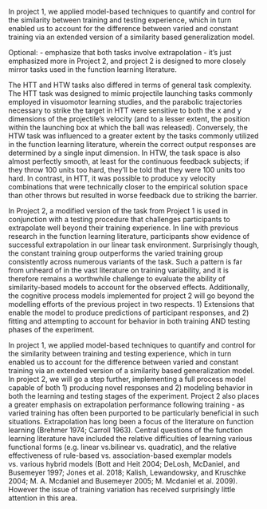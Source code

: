 

In project 1, we applied model-based techniques to quantify and control for the similarity between training and testing experience, which in turn enabled us to account for the difference between varied and constant training via an extended version of a similarity based generalization model.

Optional: - emphasize that both tasks involve extrapolation - it's just emphasized more in Project 2, and project 2 is designed to more closely mirror tasks used in the function learning literature.


The HTT and HTW tasks also differed in terms of general task complexity. The HTT task was designed to mimic projectile launching tasks commonly employed in visuomotor learning studies, and the parabolic trajectories necessary to strike the target in HTT were sensitive to both the x and y dimensions of the projectile's velocity (and to a lesser extent, the position within the launching box at which the ball was released). Conversely, the HTW task was influenced to a greater extent by the tasks commonly utilized in the function learning literature, wherein the correct output responses are determined by a single input dimension. In HTW, the task space is also almost perfectly smooth, at least for the continuous feedback subjects; if they throw 100 units too hard, they'll be told that they were 100 units too hard. In contrast, in HTT, it was possible to produce xy velocity combinations that were technically closer to the empirical solution space than other throws but resulted in worse feedback due to striking the barrier.


In Project 2, a modified version of the task from Project 1 is used in conjunction with a testing procedure that challenges participants to extrapolate well beyond their training experience. In line with previous research in the function learning literature, participants show evidence of successful extrapolation in our linear task environment. Surprisingly though, the constant training group outperforms the varied training group consistently across numerous variants of the task. Such a pattern is far from unheard of in the vast literature on training variability, and it is therefore remains a worthwhile challenge to evaluate the ability of similarity-based models to account for the observed effects. Additionally, the cognitive process models implemented for project 2 will go beyond the modelling efforts of the previous project in two respects. 1) Extensions that enable the model to produce predictions of participant responses, and 2) fitting and attempting to account for behavior in both training AND testing phases of the experiment.

In project 1, we applied model-based techniques to quantify and control for the similarity between training and testing experience, which in turn enabled us to account for the difference between varied and constant training via an extended version of a similarity based generalization model. In project 2, we will go a step further, implementing a full process model capable of both 1) producing novel responses and 2) modeling behavior in both the learning and testing stages of the experiment. Project 2 also places a greater emphasis on extrapolation performance following training - as varied training has often been purported to be particularly beneficial in such situations. Extrapolation has long been a focus of the literature on function learning (Brehmer 1974; Carroll 1963). Central questions of the function learning literature have included the relative difficulties of learning various functional forms (e.g. linear vs.bilinear vs. quadratic), and the relative effectiveness of rule-based vs. association-based exemplar models vs. various hybrid models (Bott and Heit 2004; DeLosh, McDaniel, and Busemeyer 1997; Jones et al. 2018; Kalish, Lewandowsky, and Kruschke 2004; M. A. Mcdaniel and Busemeyer 2005; M. Mcdaniel et al. 2009). However the issue of training variation has received surprisingly little attention in this area.
